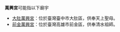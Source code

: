 '''萬興宮'''可能指以下廟宇
*[[大肚萬興宮|大肚萬興宮]]：位於臺灣臺中市大肚區，供奉天上聖母。
*[[前金萬興宮|前金萬興宮]]：位於臺灣高雄市前金區，供奉清水祖師。

{{消歧義|cat=三字廟宇消歧義}}